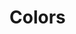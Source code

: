 

<Meta title="Color/Colors" />

# Colors

<ColorPalette>
  <ColorItem
    title="theme.color.liteBlue"
    subtitle="LiteBlue"
    colors={[color.liteBlue]}
  />
  <ColorItem title="theme.color.blue" subtitle="Blue" colors={[color.blue]} />
  <ColorItem
    title="theme.color.darkBlue"
    subtitle="DarkBlue"
    colors={[color.darkBlue]}
  />
  <ColorItem title="theme.color.red" subtitle="Red" colors={[color.red]} />
  <ColorItem
    title="theme.color.green"
    subtitle="Green"
    colors={[color.green]}
  />
  <ColorItem
    title="theme.color.yellow"
    subtitle="Yellow"
    colors={[color.yellow]}
  />
  <ColorItem
    title="Gray"
    colors={[
      color.gray10,
      color.gray20,
      color.gray30,
      color.gray40,
      color.gray50,
      color.gray60,
      color.gray70,
      color.gray80,
      color.gray90,
    ]}
  />
</ColorPalette>
